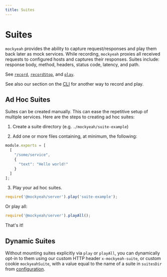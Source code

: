 ```yaml
---
title: Suites
---
```


# Suites

`mockyeah` provides the ability to capture request/responses and play them back later as mock services.
While recording, `mockyeah` proxies all received requests to configured hosts and captures their responses.
Suites include: response body, method, headers, status code, latency, and path.

See [`record`](../Packages/mockyeah-server/API/record), [`recordStop`](../Packages/mockyeah-server/API/recordStop), and [`play`](../Packages/mockyeah-server/API/play).

See also our section on the [CLI](../Packages/mockyeah-cli)
for another way to record and play.

## Ad Hoc Suites

Suites can be created manually. This can ease the repetitive setup of multiple
services. Here are the steps to creating ad hoc suites:

1. Create a suite directory (e.g. `./mockyeah/suite-example`)

2. Add one or more files containing, at minimum, the following:

```js
module.exports = [
  [
    "/some/service",
    {
      "text": "Hello world!"
    }
  ]
];
```

3. Play your ad hoc suites.

```js
require('@mockyeah/server').play('suite-example');
```

Or play all:

```js
require('@mockyeah/server').playAll();
```

That's it!

## Dynamic Suites

Without mounting suites explicitly via `play` or `playAll`, you can dynamically opt-in to them
using our custom HTTP header `x-mockyeah-suite`, or custom cookie `mockyeahSuite`,
with a value equal to the name of a suite in `suitesDir` from [configuration](../Packages/mockyeah-server/Configuration).
